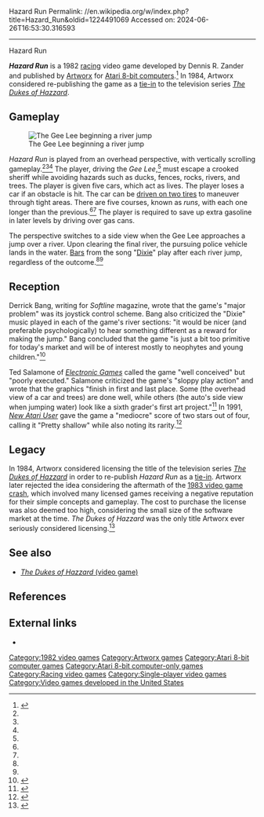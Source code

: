 Hazard Run
Permalink: //en.wikipedia.org/w/index.php?title=Hazard_Run&oldid=1224491069
Accessed on: 2024-06-26T16:53:30.316593



------
Hazard Run
{{Infobox video game
| title = Hazard Run
| image = Hazard Run.jpg
| alt = 
| caption = 
| developer = 
| publisher = [[Artworx]]
| platforms = [[Atari 8-bit]]
| released = {{Video game release|WW|1982}}
| genre = [[Racing video game|Racing]]
| modes = [[Single-player video game|Single-player]]
| designer = 
| programmer = Dennis R. Zander<ref name="giantlist">{{cite web|title=The Giant List of Classic Game Programmers|url=https://dadgum.com/giantlist/|last1=Hague|first1=James}}</ref>
| artist = 
| writer = 
| composer = 
}}

'''''Hazard Run''''' is a 1982 [[Racing video game|racing]] video game developed by Dennis R. Zander and published by [[Artworx]] for [[Atari 8-bit computers]].<ref name=AC>{{cite web|url=https://archive.org/stream/analog-computing-magazine-06/Analog_Computing_06_1982-05_Maniac_Pirating#page/n23/mode/1up/|title=Artworx. It's A Whole New World of Software|date=May 1982|work=[[ANALOG Computing]]|accessdate=August 14, 2016|page=20}}</ref> In 1984, Artworx considered re-publishing the game as a [[tie-in]] to the television series ''[[The Dukes of Hazzard]]''.

==Gameplay==
[[Image:Hazard_Run_Atari_8-bit_screenshot.png|thumb|left|The Gee Lee beginning a river jump]]

''Hazard Run'' is played from an overhead perspective, with vertically scrolling gameplay.<ref name=Soft/><ref name=EG/><ref name=Page6/> The player, driving the ''Gee Lee'',<ref name=AC/> must escape a crooked sheriff while avoiding hazards such as ducks, fences, rocks, rivers, and trees. The player is given five cars, which act as lives. The player loses a car if an obstacle is hit. The car can be [[Ski (driving stunt)|driven on two tires]] to maneuver through tight areas. There are five courses, known as ''runs'', with each one longer than the previous.<ref name=Soft/><ref name=EG/> The player is required to save up extra gasoline in later levels by driving over gas cans.

The perspective switches to a side view when the Gee Lee approaches a jump over a river. Upon clearing the final river, the pursuing police vehicle lands in the water. [[Bar (music)|Bars]] from the song "[[Dixie (song)|Dixie]]" play after each river jump, regardless of the outcome.<ref name=Soft/><ref name=EG/>

==Reception==
Derrick Bang, writing for ''Softline'' magazine, wrote that the game's "major problem" was its joystick control scheme. Bang also criticized the "Dixie" music played in each of the game's river sections: "it would be nicer (and preferable psychologically) to hear something different as a reward for making the jump." Bang concluded that the game "is just a bit too primitive for today's market and will be of interest mostly to neophytes and young children."<ref name=Soft>{{cite web|url=http://www.cgwmuseum.org/galleries/issues/softline_2.1.pdf|title=Hazard Run|last=Bang|first=Derrick|date=September 1982|work=Softline|accessdate=August 14, 2016|page=25}}</ref>

Ted Salamone of ''[[Electronic Games]]'' called the game "well conceived" but "poorly executed." Salamone criticized the game's "sloppy play action" and wrote that the graphics "finish in first and last place. Some (the overhead view of a car and trees) are done well, while others (the auto's side view when jumping water) look like a sixth grader's first art project."<ref name=EG>{{cite web|url=https://archive.org/stream/electronic-games-magazine-1985-01/Electronic_Games_Issue_35_Vol_03_11_1985_Jan#page/n39/mode/2up/|title=Hazard Run|last=Salamone|first=Ted|date=January 1985|work=[[Electronic Games]]|accessdate=August 14, 2016|pages=40{{ndash}}41}}</ref> In 1991, ''[[Page 6|New Atari User]]'' gave the game a "mediocre" score of two stars out of four, calling it "Pretty shallow" while also noting its rarity.<ref name=Page6>{{cite web|url=https://archive.org/stream/page6-magazine-52/Page6_52_Oct_1991#page/n26/mode/1up/|title=The A-Z of Golden (and Not So Golden) Oldies: Hazzard Run|date=October 1991|work=[[Page 6|New Atari User]]|accessdate=August 14, 2016|page=27}}</ref>

==Legacy==
In 1984, Artworx considered licensing the title of the television series ''[[The Dukes of Hazzard]]'' in order to re-publish ''Hazard Run'' as a [[tie-in]]. Artworx later rejected the idea considering the aftermath of the [[North American video game crash of 1983|1983 video game crash]], which involved many licensed games receiving a negative reputation for their simple concepts and gameplay. The cost to purchase the license was also deemed too high, considering the small size of the software market at the time. ''The Dukes of Hazzard'' was the only title Artworx ever seriously considered licensing.<ref>{{cite web|url=https://archive.org/stream/06-commodore-magazine/Commodore_Magazine_Vol-08-N06_1987_Jun#page/n79/mode/1up/|title=Artworx Rejects Dukes of Hazzard|last=Jermaine|first=John|date=June 1987|work=[[Commodore Power/Play|Commodore Magazine]]|accessdate=August 14, 2016|page=78}}</ref>

==See also==
* [[The Dukes of Hazzard (video game)|''The Dukes of Hazzard'' (video game)]]

==References==
{{reflist}}

==External links==
* {{atarimania|id=2411}}

{{The Dukes of Hazzard}}

[[Category:1982 video games]]
[[Category:Artworx games]]
[[Category:Atari 8-bit computer games]]
[[Category:Atari 8-bit computer-only games]]
[[Category:Racing video games]]
[[Category:Single-player video games]]
[[Category:Video games developed in the United States]]